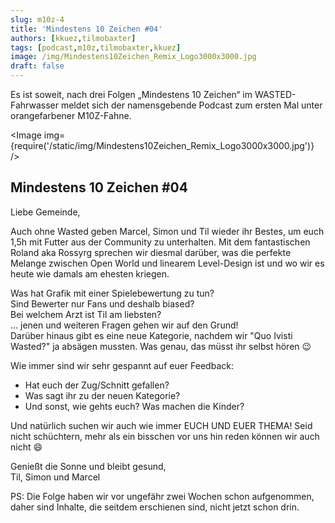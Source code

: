 ```yaml
---
slug: m10z-4
title: 'Mindestens 10 Zeichen #04'
authors: [kkuez,tilmobaxter]
tags: [podcast,m10z,tilmobaxter,kkuez]
image: /img/Mindestens10Zeichen_Remix_Logo3000x3000.jpg
draft: false
---
```



Es ist soweit, nach drei Folgen „Mindestens 10 Zeichen“ im WASTED-Fahrwasser meldet sich der namensgebende Podcast zum ersten Mal unter orangefarbener M10Z-Fahne.

<Image img={require('/static/img/Mindestens10Zeichen_Remix_Logo3000x3000.jpg')} />

<!--truncate-->

## Mindestens 10 Zeichen #04

Liebe Gemeinde,

Auch ohne Wasted geben Marcel, Simon und Til wieder ihr Bestes, um euch 1,5h mit Futter aus der Community zu unterhalten.
Mit dem fantastischen Roland aka Rossyrg sprechen wir diesmal darüber, was die perfekte Melange zwischen Open World und linearem Level-Design ist und wo wir es heute wie damals am ehesten kriegen.

Was hat Grafik mit einer Spielebewertung zu tun?  
Sind Bewerter nur Fans und deshalb biased?  
Bei welchem Arzt ist Til am liebsten?  
… jenen und weiteren Fragen gehen wir auf den Grund!  
Darüber hinaus gibt es eine neue Kategorie, nachdem wir "Quo Ivisti Wasted?" ja absägen mussten. Was genau, das müsst ihr selbst hören 😉

Wie immer sind wir sehr gespannt auf euer Feedback:
- Hat euch der Zug/Schnitt gefallen?
- Was sagt ihr zu der neuen Kategorie?
- Und sonst, wie gehts euch? Was machen die Kinder?

Und natürlich suchen wir auch wie immer EUCH UND EUER THEMA!
Seid nicht schüchtern, mehr als ein bisschen vor uns hin reden können wir auch nicht 😄

Genießt die Sonne und bleibt gesund,  
Til, Simon und Marcel

PS: Die Folge haben wir vor ungefähr zwei Wochen schon aufgenommen, daher sind Inhalte, die seitdem erschienen sind, nicht jetzt schon drin.

<ReactPlayer
    width="100%"
    height="50px"
    controls
    url='https://m10z.picnotes.de/M10Z/M10Z_004.mp3'
/>
